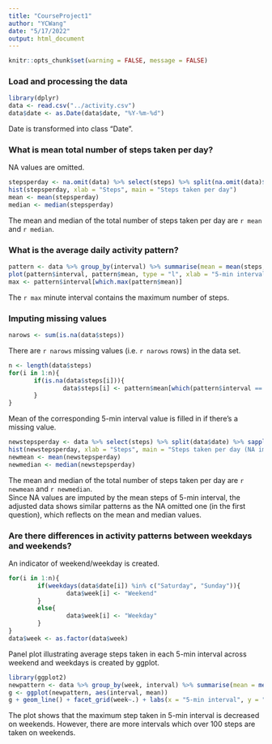 ```yaml
---
title: "CourseProject1"
author: "YCWang"
date: "5/17/2022"
output: html_document
---
```

```r
knitr::opts_chunk$set(warning = FALSE, message = FALSE)
```

### Load and processing the data

```r
library(dplyr)
data <- read.csv("../activity.csv")
data$date <- as.Date(data$date, "%Y-%m-%d")
```

Date is transformed into class "Date".

### What is mean total number of steps taken per day?

NA values are omitted. 

```r
stepsperday <- na.omit(data) %>% select(steps) %>% split(na.omit(data)$date) %>% sapply(sum)
hist(stepsperday, xlab = "Steps", main = "Steps taken per day")
mean <- mean(stepsperday)
median <- median(stepsperday)
```

The mean and median of the total number of steps taken per day are `r mean` and `r median`.

### What is the average daily activity pattern?

```r
pattern <- data %>% group_by(interval) %>% summarise(mean = mean(steps, na.rm = TRUE))
plot(pattern$interval, pattern$mean, type = "l", xlab = "5-min interval (min)", ylab = "Average steps", main = "Time Series Plot")
max <- pattern$interval[which.max(pattern$mean)]
```

The `r max` minute interval contains the maximum number of steps.

### Imputing missing values

```r
narows <- sum(is.na(data$steps))
```

There are `r narows` missing values (i.e. `r narows` rows) in the data set. 

```r
n <- length(data$steps)
for(i in 1:n){
       if(is.na(data$steps[i])){
               data$steps[i] <- pattern$mean[which(pattern$interval == data$interval[i])]
       } 
}
```

Mean of the corresponding 5-min interval value is filled in if there's a missing value.

```r
newstepsperday <- data %>% select(steps) %>% split(data$date) %>% sapply(sum)
hist(newstepsperday, xlab = "Steps", main = "Steps taken per day (NA imputed)")
newmean <- mean(newstepsperday)
newmedian <- median(newstepsperday)
```

The mean and median of the total number of steps taken per day are `r newmean` and `r newmedian`.  
Since NA values are imputed by the mean steps of 5-min interval, the adjusted data shows similar patterns as the NA omitted one (in the first question), which reflects on the mean and median values.

### Are there differences in activity patterns between weekdays and weekends?

An indicator of weekend/weekday is created.

```r
for(i in 1:n){
        if(weekdays(data$date[i]) %in% c("Saturday", "Sunday")){
                data$week[i] <- "Weekend"
        }
        else{
                data$week[i] <- "Weekday"
        }
}
data$week <- as.factor(data$week)
```

Panel plot illustrating average steps taken in each 5-min interval across weekend and weekdays is created by ggplot.   

```r
library(ggplot2)
newpattern <- data %>% group_by(week, interval) %>% summarise(mean = mean(steps))
g <- ggplot(newpattern, aes(interval, mean))
g + geom_line() + facet_grid(week~.) + labs(x = "5-min interval", y = "Average steps", title = "Time Series Plot") + theme_bw() + theme(plot.title = element_text(hjust = 0.5))
```

The plot shows that the maximum step taken in 5-min interval is decreased on weekends. However, there are more intervals which over 100 steps are taken on weekends. 